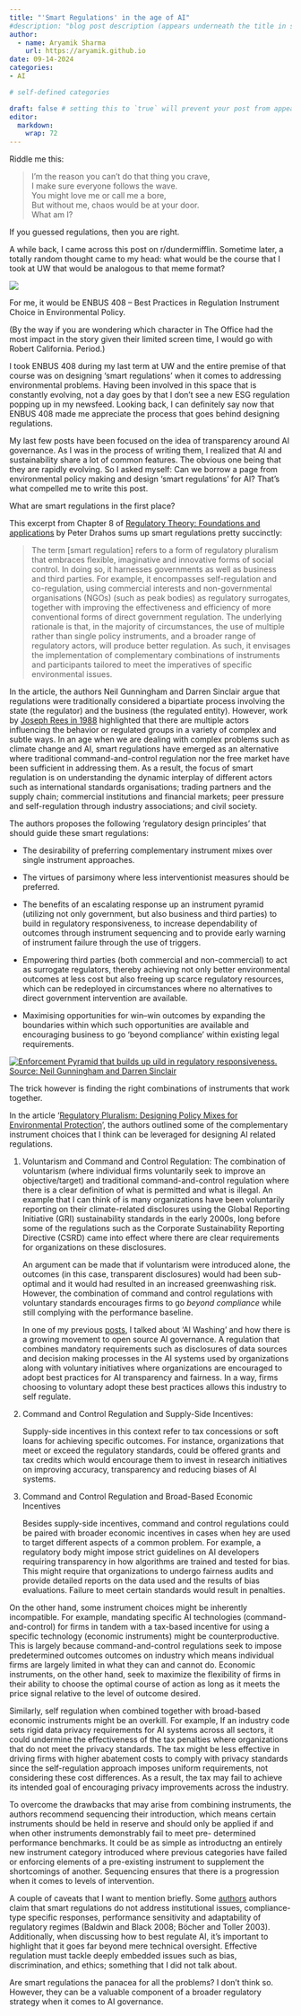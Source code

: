 ```yaml
---
title: "'Smart Regulations' in the age of AI"
#description: "blog post description (appears underneath the title in smaller text) which is included on the listing page"
author:
  - name: Aryamik Sharma
    url: https://aryamik.github.io
date: 09-14-2024
categories: 
- AI

# self-defined categories

draft: false # setting this to `true` will prevent your post from appearing on your listing page until you're ready!
editor: 
  markdown: 
    wrap: 72
---
```


Riddle me this:

> I'm the reason you can't do that thing you crave,\
> I make sure everyone follows the wave.\
> You might love me or call me a bore,\
> But without me, chaos would be at your door.\
> What am I?

If you guessed regulations, then you are right.

A while back, I came across this post on r/dundermifflin. Sometime
later, a totally random thought came to my head: what would be the
course that I took at UW that would be analogous to that meme format?

[![](images/who-is-this-in-the-office-v0-vffle08dwcec1.webp)](https://www.reddit.com/r/DunderMifflin/comments/19ed6m9/who_is_this_in_the_office/?share_id=NKnR1gA7iuxQv6NGjbdCS)

For me, it would be ENBUS 408 – Best Practices in Regulation Instrument
Choice in Environmental Policy.

(By the way if you are wondering which character in The Office had the
most impact in the story given their limited screen time, I would go
with Robert California. Period.)

I took ENBUS 408 during my last term at UW and the entire premise of
that course was on designing 'smart regulations' when it comes to
addressing environmental problems. Having been involved in this space
that is constantly evolving, not a day goes by that I don't see a new
ESG regulation popping up in my newsfeed. Looking back, I can definitely
say now that ENBUS 408 made me appreciate the process that goes behind
designing regulations.

My last few posts have been focused on the idea of transparency around
AI governance. As I was in the process of writing them, I realized that
AI and sustainability share a lot of common features. The obvious one
being that they are rapidly evolving. So I asked myself: Can we borrow a
page from environmental policy making and design 'smart regulations' for
AI? That's what compelled me to write this post.

What are smart regulations in the first place?

This excerpt from Chapter 8 of [Regulatory Theory: Foundations and
applications](https://www.jstor.org/stable/j.ctt1q1crtm) by Peter Drahos
sums up smart regulations pretty succinctly:

> The term \[smart regulation\] refers to a form of regulatory pluralism
> that embraces flexible, imaginative and innovative forms of social
> control. In doing so, it harnesses governments as well as business and
> third parties. For example, it encompasses self-regulation and
> co-regulation, using commercial interests and non-governmental
> organisations (NGOs) (such as peak bodies) as regulatory surrogates,
> together with improving the effectiveness and efficiency of more
> conventional forms of direct government regulation. The underlying
> rationale is that, in the majority of circumstances, the use of
> multiple rather than single policy instruments, and a broader range of
> regulatory actors, will produce better regulation. As such, it
> envisages the implementation of complementary combinations of
> instruments and participants tailored to meet the imperatives of
> specific environmental issues.

In the article, the authors Neil Gunningham and Darren Sinclair argue
that regulations were traditionally considered a bipartiate process
involving the state (the regulator) and the business (the regulated
entity). However, work by [Joseph Rees in
1988](https://books.google.ca/books?hl=en&lr=&id=R1ArEAAAQBAJ&oi=fnd&pg=PR5&dq=joseph+rees&ots=fPj33B0ouv&sig=gvs25veBIQFHXMjhHB0LrBSOxyA&redir_esc=y)
highlighted that there are multiple actors influencing the behavior or
regulated groups in a variety of complex and subtle ways. In an age when
we are dealing with complex problems such as climate change and AI,
smart regulations have emerged as an alternative where traditional
command-and-control regulation nor the free market have been sufficient
in addressing them. As a result, the focus of smart regulation is on
understanding the dynamic interplay of different actors such as
international standards organisations; trading partners and the supply
chain; commercial institutions and financial markets; peer pressure and
self-regulation through industry associations; and civil society.

The authors proposes the following 'regulatory design principles' that
should guide these smart regulations:

-   The desirability of preferring complementary instrument mixes over
    single instrument approaches.

-   The virtues of parsimony where less interventionist measures should
    be preferred.

-   The benefits of an escalating response up an instrument pyramid
    (utilizing not only government, but also business and third parties)
    to build in regulatory responsiveness, to increase dependability of
    outcomes through instrument sequencing and to provide early warning
    of instrument failure through the use of triggers.

-   Empowering third parties (both commercial and non-commercial) to act
    as surrogate regulators, thereby achieving not only better
    environmental outcomes at less cost but also freeing up scarce
    regulatory resources, which can be redeployed in circumstances where
    no alternatives to direct government intervention are available.

-   Maximising opportunities for win--win outcomes by expanding the
    boundaries within which such opportunities are available and
    encouraging business to go 'beyond compliance' within existing legal
    requirements.

[![Enforcement Pyramid that builds up uild in regulatory responsiveness.
Source: Neil Gunningham and Darren
Sinclair](images/Screenshot%20from%202024-09-16%2011-36-56.png)](https://www.jstor.org/stable/j.ctt1q1crtm.16?seq=1)

The trick however is finding the right combinations of instruments that
work together.

In the article '[Regulatory Pluralism: Designing Policy Mixes for
Environmental
Protection](https://onlinepubs.trb.org/onlinepubs/PBRLit/GunninghamSinclair.pdf)',
the authors outlined some of the complementary instrument choices that I
think can be leveraged for designing AI related regulations.

1.  Voluntarism and Command and Control Regulation: The combination of
    voluntarism (where individual firms voluntarily seek to improve an
    objective/target) and traditional command-and-control regulation
    where there is a clear definition of what is permitted and what is
    illegal. An example that I can think of is many organizations have
    been voluntarily reporting on their climate-related disclosures
    using the Global Reporting Initiative (GRI) sustainability standards
    in the early 2000s, long before some of the regulations such as the
    Corporate Sustainability Reporting Directive (CSRD) came into effect
    where there are clear requirements for organizations on these
    disclosures.

    An argument can be made that if voluntarism were introduced alone,
    the outcomes (in this case, transparent disclosures) would had been
    sub-optimal and it would had resulted in an increased greenwashing
    risk. However, the combination of command and control regulations
    with voluntary standards encourages firms to go *beyond compliance*
    while still complying with the performance baseline.

    In one of my previous
    [posts](https://aryamik.github.io/posts/2024-08-04/), I talked about
    'AI Washing' and how there is a growing movement to open source AI
    governance. A regulation that combines mandatory requirements such
    as disclosures of data sources and decision making processes in the
    AI systems used by organizations along with voluntary initiatives
    where organizations are encouraged to adopt best practices for AI
    transparency and fairness. In a way, firms choosing to voluntary
    adopt these best practices allows this industry to self regulate.

2.  Command and Control Regulation and Supply-Side Incentives:

    Supply-side incentives in this context refer to tax concessions or
    soft loans for achieving specific outcomes. For instance,
    organizations that meet or exceed the regulatory standards, could be
    offered grants and tax credits which would encourage them to invest
    in research initiatives on improving accuracy, transparency and
    reducing biases of AI systems.

3.  Command and Control Regulation and Broad-Based Economic Incentives

    Besides supply-side incentives, command and control regulations
    could be paired with broader economic incentives in cases when hey
    are used to target different aspects of a common problem. For
    example, a regulatory body might impose strict guidelines on AI
    developers requiring transparency in how algorithms are trained and
    tested for bias. This might require that organizations to undergo
    fairness audits and provide detailed reports on the data used and
    the results of bias evaluations. Failure to meet certain standards
    would result in penalties.

On the other hand, some instrument choices might be inherently
incompatible. For example, mandating specific AI technologies
(command-and-control) for firms in tandem with a tax-based incentive for
using a specific technology (economic instruments) might be
counterproductive. This is largely because command-and-control
regulations seek to impose predetermined outcomes outcomes on industry
which means individual firms are largely limited in what they can and
cannot do. Economic instruments, on the other hand, seek to maximize the
flexibility of firms in their ability to choose the optimal course of
action as long as it meets the price signal relative to the level of
outcome desired.

Similarly, self regulation when combined together with broad-based
economic instruments might be an overkill. For example, If an industry
code sets rigid data privacy requirements for AI systems across all
sectors, it could undermine the effectiveness of the tax penalties where
organizations that do not meet the privacy standards. The tax might be
less effective in driving firms with higher abatement costs to comply
with privacy standards since the self-regulation approach imposes
uniform requirements, not considering these cost differences. As a
result, the tax may fail to achieve its intended goal of encouraging
privacy improvements across the industry.

To overcome the drawbacks that may arise from combining instruments, the
authors recommend sequencing their introduction, which means certain
instruments should be held in reserve and should only be applied if and
when other instruments demonstrably fail to meet pre- determined
performance benchmarks. It could be as simple as introductng an entirely
new instrument category introduced where previous categories have failed
or enforcing elements of a pre-existing instrument to supplement the
shortcomings of another. Sequencing ensures that there is a progression
when it comes to levels of intervention.

A couple of caveats that I want to mention briefly. Some
[authors](https://onlinelibrary.wiley.com/doi/abs/10.1111/j.1468-2230.2008.00681.x)
authors claim that smart regulations do not address institutional
issues, compliance-type specific responses, performance sensitivity and
adaptability of regulatory regimes (Baldwin and Black 2008; Böcher and
Toller 2003). Additionally, when discussing how to best regulate AI,
it's important to highlight that it goes far beyond mere technical
oversight. Effective regulation must tackle deeply embedded issues such
as bias, discrimination, and ethics; something that I did not talk
about.

Are smart regulations the panacea for all the problems? I don't think
so. However, they can be a valuable component of a broader regulatory
strategy when it comes to AI governance.
